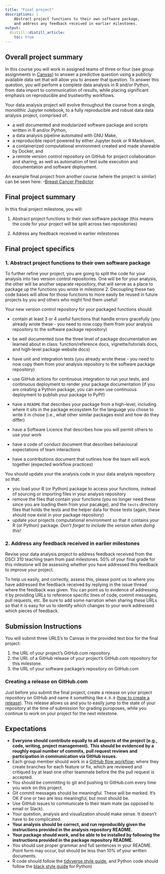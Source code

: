 ```yaml
---
title: "Final project"
descriptions: |
    Abstract project functions to their own software package, 
    and address any feedback received in earlier milestones.
output:
  distill::distill_article:
    toc: true
---
```


## Overall project summary

In this course you will work in assigned teams of three or four (see group assignments in [Canvas](https://canvas.ubc.ca)) to answer a predictive question using a publicly available data set that will allow you to answer that question. To answer this question, you will perform a complete data analysis in R and/or Python, from data import to communication of results, while placing significant emphasis on reproducible and trustworthy workflows.

Your data analysis project will evolve throughout the course from a single, monolithic Jupyter notebook, to a fully reproducible and robust data data analysis project, comprised of:

- a well documented and modularized software package and scripts written in R and/or Python,
- a data analysis pipeline automated with GNU Make,
- a reproducible report powered by either Jupyter book or R Markdown,
- a containerized computational environment created and made shareable by Docker, and
- a remote version control repository on GitHub for project collaboration and sharing, as well as automation of test suite execution and documentation and software deployment.

An example final project from another course (where the project is similar) can be seen here: 
-[Breast Cancer Predictor](https://github.com/ttimbers/breast_cancer_predictor)

## Final project summary

In this final project milestone, you will:

1. Abstract project functions to their own software package (this means the code for your project will be split across two repositories)

2. Address any feedback received in earlier milestones

## Final project specifics

### 1. Abstract project functions to their own software package

To further refine your project, you are going to split the code
for your analysis into two version control repositories.
One will be for your analysis, 
the other will be another separate repository, 
that will serve as a place to package up the functions you wrote in milestone 2.
Decoupling these two code bases 
will allow for those functions to more easily be reused in future projects by
you and others who might find them useful!

Your new version control repository for your packaged functions should:

- contain at least 3 or 4 useful functions that handle errors gracefully 
  (you already wrote these - you need to now 
  copy them from your analysis repository to the software package repository)

- be well documented (use the three level of package documentation we learned about in class: function/reference docs, vignette/tutorials docs, and high-level package website docs)

- have unit and integration tests
  (you already wrote these - you need to now 
  copy them from your analysis repository to the software package repository)

- use GitHub actions for continuous integration to run your tests, 
  and continuous deployment to render your package documentation 
  (if you are creating a Python package, 
  you can even use continuous deployment to publish your package to PyPI!)

- have a `README` that describes your package from a high-level, 
  including where it sits in the package ecosystem 
  for the language you chose to write it in chose
  (i.e., what other similar packages exist and how do they differ)

- have a Software Licence 
  that describes how you will permit others to use your work

- have a code of conduct document 
  that describes behavioural expectations of team interactions

- have a contributions document 
  that outlines how the team will work together 
  (expected workflow practices)

You should update your the analysis code in your data analysis repository
so that:

- you load your R (or Python) package to access your functions, instead of sourcing or importing files in your analysis repository
- remove the files that contain your functions (you no longer need these since you are loading them from your pacakge), and the `tests` directory files that holds the tests and the helper data for those tests (again, these should now exist in your package repository)
- update your projects computational environment so that it contains your R (or Python) package. *Don't forget to include the version when doing this!*

### 2. Address any feedback received in earlier milestones

Revise your data analysis project to address feedback received
from the DSCI 310 teaching team from past milestones.
50% of your final grade for this milestone will be assessing 
whether you have addressed this feedback to improve your project.

To help us easily, and correctly, assess this, 
please point us to where you have addressed the feedback received
by replying in the issue thread where the feedback was given.
You can point us to evidence of addressing it 
by providing URLs to reference 
specific lines of code, commit messages, pull requests, etc.
Be sure to add some narration when sharing these URLs 
so that it is easy for us to identify which changes to your work 
addressed which pieces of feedback.

## Submission Instructions

You will submit three URLS's to Canvas in the provided text box for the final project:

1. the URL of your project's GitHub.com repository
2. the URL of a GitHub release of your project's GitHub.com repository for this milestone.
3. the URL of your software package's repository on GitHub.com

### Creating a release on GitHub.com 
Just before you submit the final project, create a release on your project repository on GitHub and name it something like `4.0.0` ([how to create a release](https://docs.github.com/en/repositories/releasing-projects-on-github/managing-releases-in-a-repository#creating-a-release)). This release allows us and you to easily jump to the state of your repository at the time of submission for grading puroposes, while you continue to work on your project for the next milestone.

## Expectations

- **Everyone should contribute equally to all aspects of the project**
**(e.g., code, writing, project management).**
**This should be evidenced by a roughly equal number of commits,**
**pull request reviews and participation in communication via GitHub issues.**
- Each group member should work in a 
[GitHub flow workflow](https://docs.github.com/en/get-started/quickstart/github-flow); 
where they create branches for each feature or fix, 
which are reviewed and critiqued by at least one other teammate 
before the the pull request is accepted.
- You should be committing to git and pushing to GitHub.com every time you work on this project.
- Git commit messages should be meaningful. These will be marked. 
It's OK if one or two are less meaningful, but most should be.
- Use GitHub issues to communicate to their team mate (as opposed to email or Slack).
- Your question, analysis and visualization should make sense. It doesn't have to be complicated.
- **Your analysis should be correct, and run reproducibly given the instructions provided in the analysis repository README.**
- **Your package should work, and be able to be installed by following the instructions provided in the package repository README.**
- You should use proper grammar and full sentences in your README. 
Point form may occur, but should be less than 10% of your written documents.
- R code should follow the [tidyverse style guide](https://style.tidyverse.org/), 
and Python code should follow the 
[black style guide](https://black.readthedocs.io/en/stable/the_black_code_style/index.html) for Python)

